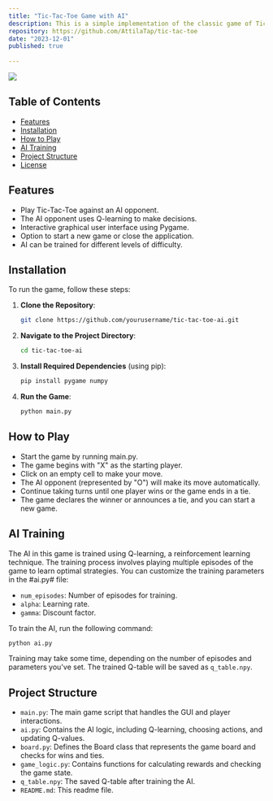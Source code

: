 ```yaml
---
title: "Tic-Tac-Toe Game with AI"
description: This is a simple implementation of the classic game of Tic-Tac-Toe with an AI opponent. The game is built in Python using the Pygame library for the graphical user interface.
repository: https://github.com/AttilaTap/tic-tac-toe
date: "2023-12-01"
published: true
  
---
```



[![](https://attila-tapai.vercel.app/tic-tac-toe-image.PNG)](https://github.com/AttilaTap/tic-tac-toe)

## Table of Contents

- [Features](#features)
- [Installation](#installation)
- [How to Play](#how-to-play)
- [AI Training](#ai-training)
- [Project Structure](#project-structure)
- [License](#license)

## Features

- Play Tic-Tac-Toe against an AI opponent.
- The AI opponent uses Q-learning to make decisions.
- Interactive graphical user interface using Pygame.
- Option to start a new game or close the application.
- AI can be trained for different levels of difficulty.

## Installation

To run the game, follow these steps:

1. **Clone the Repository**:
   ```bash
   git clone https://github.com/yourusername/tic-tac-toe-ai.git
    ```

2. **Navigate to the Project Directory**:
   ```bash
   cd tic-tac-toe-ai
    ```

3. **Install Required Dependencies** (using pip):
   ```bash
   pip install pygame numpy
    ```

4. **Run the Game**:
   ```bash
   python main.py
    ```

## How to Play

- Start the game by running main.py.
- The game begins with "X" as the starting player.
- Click on an empty cell to make your move.
- The AI opponent (represented by "O") will make its move automatically.
- Continue taking turns until one player wins or the game ends in a tie.
- The game declares the winner or announces a tie, and you can start a new game.

## AI Training

The AI in this game is trained using Q-learning, a reinforcement learning technique. The training process involves playing multiple episodes of the game to learn optimal strategies. You can customize the training parameters in the #ai.py# file:

- ```num_episodes```: Number of episodes for training.
- ```alpha```: Learning rate.
- ```gamma```: Discount factor.

To train the AI, run the following command:
```bash
python ai.py
```

Training may take some time, depending on the number of episodes and parameters you've set. The trained Q-table will be saved as ```q_table.npy```.

## Project Structure

- ```main.py```: The main game script that handles the GUI and player interactions.
- ```ai.py```: Contains the AI logic, including Q-learning, choosing actions, and updating Q-values.
- ```board.py```: Defines the Board class that represents the game board and checks for wins and ties.
- ```game_logic.py```: Contains functions for calculating rewards and checking the game state.
- ```q_table.npy```: The saved Q-table after training the AI.
- ```README.md```: This readme file.
